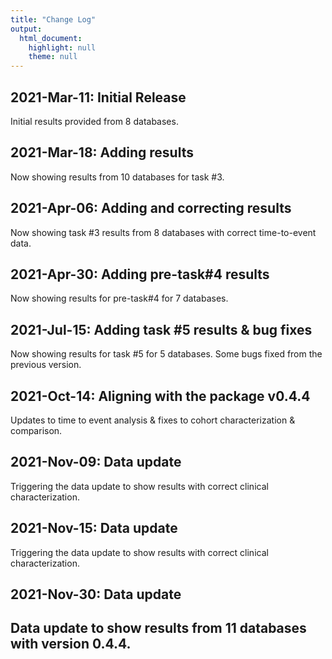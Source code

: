 ```yaml
---
title: "Change Log"
output: 
  html_document: 
    highlight: null
    theme: null
---
```


## 2021-Mar-11: Initial Release
Initial results provided from 8 databases.

## 2021-Mar-18: Adding results
Now showing results from 10 databases for task #3.

## 2021-Apr-06: Adding and correcting results
Now showing task #3 results from 8 databases with correct time-to-event data.

## 2021-Apr-30: Adding pre-task#4 results
Now showing results for pre-task#4 for 7 databases.

## 2021-Jul-15: Adding task #5 results & bug fixes
Now showing results for task #5 for 5 databases.
Some bugs fixed from the previous version.

## 2021-Oct-14: Aligning with the package v0.4.4 
Updates to time to event analysis & fixes to cohort characterization & comparison.

## 2021-Nov-09: Data update
Triggering the data update to show results with correct clinical characterization.

## 2021-Nov-15: Data update
Triggering the data update to show results with correct clinical characterization.

## 2021-Nov-30: Data update
Data update to show results from 11 databases with version 0.4.4.
------
